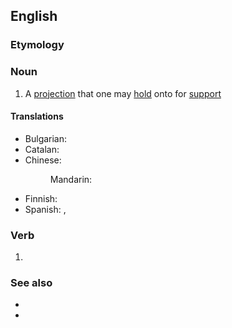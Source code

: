 {{also|hand-hold}}
==English==

===Etymology===
{{compound|en|hand|hold}}

===Noun===
{{en-noun}}

# A [[projection]] that one may [[hold]] onto for [[support]]

====Translations====
{{trans-top|projection to hold}}
* Bulgarian: {{t+|bg|ръкохватка|f}}
* Catalan: {{t+|ca|agafador|m}}
* Chinese:
*: Mandarin: {{t-needed|cmn}}
{{trans-mid}}
* Finnish: {{t-needed|fi}}
* Spanish: {{t+|es|agarradera|f}}, {{t|es|asidero|m}}
{{trans-bottom}}

===Verb===
{{en-verb|handholds|handholding|handheld}}

# {{alt form|hand-hold|lang=en}}

===See also===
* {{l|en|foothold}}
* {{l|en|handrail}}